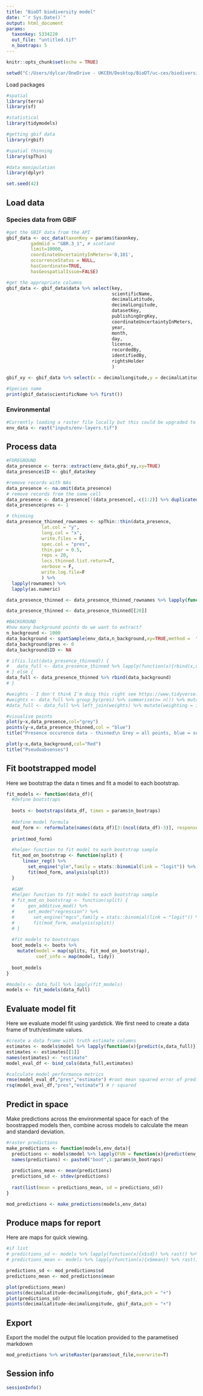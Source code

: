 ```yaml
---
title: "BioDT biodiversity model"
date: "`r Sys.Date()`"
output: html_document
params:
  taxonkey: 5334220
  out_file: "untitled.tif"
  n_bootraps: 5
---
```



```r
knitr::opts_chunk$set(echo = TRUE)

setwd("C:/Users/dylcar/OneDrive - UKCEH/Desktop/BioDT/uc-ces/biodiversity_model")
```

Load packages

```r
#spatial
library(terra)
library(sf)

#statistical
library(tidymodels)

#getting gbif data
library(rgbif)

#spatial thinning
library(spThin)

#data manipulation
library(dplyr)

set.seed(42)

```

## Load data

### Species data from GBIF

```r
#get the GBIF data from the API
gbif_data <- occ_data(taxonKey = params$taxonkey,
         gadmGid = "GBR.3_1", # scotland
         limit=10000,
         coordinateUncertaintyInMeters='0,101',
         occurrenceStatus = NULL,
         hasCoordinate=TRUE,
         hasGeospatialIssue=FALSE)

#get the appropriate columns
gbif_data <- gbif_data$data %>% select(key, 
                                       scientificName, 
                                       decimalLatitude,
                                       decimalLongitude,
                                       datasetKey,
                                       publishingOrgKey,
                                       coordinateUncertaintyInMeters,
                                       year,
                                       month,
                                       day,
                                       license,
                                       recordedBy,
                                       identifiedBy,
                                       rightsHolder
                                       )

gbif_xy <- gbif_data %>% select(x = decimalLongitude,y = decimalLatitude)

#Species name
print(gbif_data$scientificName %>% first())
```

### Environmental

```r
#Currently loading a raster file locally but this could be upgraded to any other raster
env_data <- rast("inputs/env-layers.tif")


```

## Process data

```r
#FOREGROUND
data_presence <- terra::extract(env_data,gbif_xy,xy=TRUE)
data_presence$ID <- gbif_data$key

#remove records with NAs
data_presence <- na.omit(data_presence)
# remove records from the same cell
data_presence <- data_presence[!(data_presence[,-c(1:2)] %>% duplicated()),]
data_presence$pres <- 1

# thinning
data_presence_thinned_rownames <- spThin::thin(data_presence,
             lat.col = "y",
             long.col = "x",
             write.files = F,
             spec.col = "pres",
             thin.par = 0.5,
             reps = 20,
             locs.thinned.list.return=T,
             verbose = F,
             write.log.file=F
             ) %>% 
  lapply(rownames) %>% 
  lapply(as.numeric)

data_presence_thinned <- data_presence_thinned_rownames %>% lapply(function(x){data_presence[x,]})

data_presence_thinned <- data_presence_thinned[[20]]

#BACKGROUND
#how many background points do we want to extract?
n_background <- 1000
data_background <- spatSample(env_data,n_background,xy=TRUE,method =  "random")
data_background$pres <- 0
data_background$ID <- NA

# if(is.list(data_presence_thinned)) {
#   data_full <- data_presence_thinned %>% lapply(function(x){rbind(x,data_background)})
# } else {
data_full <- data_presence_thinned %>% rbind(data_background)
# }

#weights - I don't think I'm doig this right see https://www.tidyverse.org/blog/2022/05/case-weights/
#weights <- data_full %>% group_by(pres) %>% summarise(n= n()) %>% mutate(weighting = 1/n*n_background)
#data_full <- data_full %>% left_join(weights) %>% mutate(weighting = importance_weights(weighting))

#visualise points
plot(y~x,data_presence,col="grey")
points(y~x,data_presence_thinned,col = "blue")
title("Presence occurence data - thinned\n Grey = all points, blue = selected points")

plot(y~x,data_background,col="Red")
title("Pseudoabsenses")
```


## Fit bootstrapped model

Here we bootstrap the data n times and fit a model to each bootstrap.

```r
fit_models <- function(data_df){
  #define bootstraps
  
  boots <- bootstraps(data_df, times = params$n_bootraps)
  
  #define model formula
  mod_form <- reformulate(names(data_df)[3:(ncol(data_df)-3)], response = 'pres')
  
  print(mod_form)

  #helper function to fit model to each bootstrap sample
  fit_mod_on_bootstrap <- function(split) {
      linear_reg() %>% 
        set_engine("glm",family = stats::binomial(link = "logit")) %>%
        fit(mod_form, analysis(split))
  }
  
  #GAM
  #helper function to fit model to each bootstrap sample
  # fit_mod_on_bootstrap <- function(split) {
  #     gen_additive_mod() %>% 
  #     set_mode("regression") %>%
  #       set_engine("mgcv",family = stats::binomial(link = "logit")) %>%
  #       fit(mod_form, analysis(split))
  # }
  
  #fit models to bootstraps
  boot_models <- boots %>% 
    mutate(model = map(splits, fit_mod_on_bootstrap),
           coef_info = map(model, tidy))
  
  boot_models
}

#models <- data_full %>% lapply(fit_models)
models <- fit_models(data_full)

```

## Evaluate model fit

Here we evaluate model fit using yardstick. We first need to create a data frame of truth/estimate values.

```r
#create a data frame with truth estimate columns
estimates <- models$model %>% lapply(function(x){predict(x,data_full)})
estimates <- estimates[[1]]
names(estimates) <- "estimate"
model_eval_df <- bind_cols(data_full,estimates)

#calculate model performance metrics
rmse(model_eval_df,"pres","estimate") #root mean squared error of prediction
rsq(model_eval_df,"pres","estimate") # r squared
```

## Predict in space

Make predictions across the environmental space for each of the boostrapped models then, combine across models to  calculate the mean and standard deviation.

```r
#raster predictions
make_predictions <- function(models,env_data){
  predictions <- models$model %>% lapply(FUN = function(x){predict(env_data,x)}) %>% rast()
  names(predictions) <- paste0("boot",1:params$n_bootraps)
  
  predictions_mean <- mean(predictions)
  predictions_sd <- stdev(predictions)
  
  rast(list(mean = predictions_mean, sd = predictions_sd))
}

mod_predictions <- make_predictions(models,env_data)
```

## Produce maps for report

Here are maps for quick viewing.

```r
#if list
# predictions_sd <- models %>% lapply(function(x){x$sd}) %>% rast() %>% mean()
# predictions_mean <- models %>% lapply(function(x){x$mean}) %>% rast() %>% mean()

predictions_sd <- mod_predictions$sd
predictions_mean <- mod_predictions$mean

plot(predictions_mean)
points(decimalLatitude~decimalLongitude, gbif_data,pch = "+")
plot(predictions_sd)
points(decimalLatitude~decimalLongitude, gbif_data,pch = "+")
```

## Export

Export the model the output file location provided to the parametised markdown

```r
mod_predictions %>% writeRaster(params$out_file,overwrite=T)
```


## Session info

```r
sessionInfo()
```

